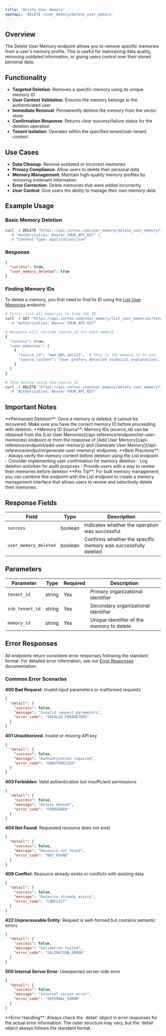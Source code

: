 ```yaml
---
title: 'Delete User Memory'
openapi: 'DELETE /user_memory/delete_user_memory'
---
```



<Panel>
  <TableOfContents />
</Panel>

## Overview

The Delete User Memory endpoint allows you to remove specific memories from a user's memory profile. This is useful for maintaining data quality, removing outdated information, or giving users control over their stored personal data.

## Functionality

- **Targeted Deletion**: Removes a specific memory using its unique memory ID
- **User Context Validation**: Ensures the memory belongs to the authenticated user
- **Immediate Removal**: Permanently deletes the memory from the vector store
- **Confirmation Response**: Returns clear success/failure status for the deletion operation
- **Tenant Isolation**: Operates within the specified tenant/sub-tenant context

## Use Cases

- **Data Cleanup**: Remove outdated or incorrect memories
- **Privacy Compliance**: Allow users to delete their personal data
- **Memory Management**: Maintain high-quality memory profiles by removing irrelevant information
- **Error Correction**: Delete memories that were added incorrectly
- **User Control**: Give users the ability to manage their own memory data

## Example Usage

### Basic Memory Deletion

```bash
curl -X DELETE "https://api.cortex.com/user_memory/delete_user_memory?tenant_id=company_123&sub_tenant_id=marketing_team&memory_id=mem_001_abc123" \
  -H "Authorization: Bearer YOUR_API_KEY" \
  -H "Content-Type: application/json"
```

### Response

```json
{
  "success": true,
  "user_memory_deleted": true
}
```

### Finding Memory IDs

To delete a memory, you first need to find its ID using the [List User Memories](/api-reference/endpoint/list-user-memories) endpoint:

```bash
# First, list all memories to find the ID
curl -X GET "https://api.cortex.com/user_memory/list_user_memories?tenant_id=company_123&sub_tenant_id=marketing_team" \
  -H "Authorization: Bearer YOUR_API_KEY"

# Response will include source_id for each memory
{
  "success": true,
  "user_memories": [
    {
      "source_id": "mem_001_abc123",  # This is the memory_id to use
      "source_content": "User prefers detailed technical explanations..."
    }
  ]
}

# Then delete using the source_id
curl -X DELETE "https://api.cortex.com/user_memory/delete_user_memory?tenant_id=company_123&sub_tenant_id=marketing_team&memory_id=mem_001_abc123" \
  -H "Authorization: Bearer YOUR_API_KEY"
```

## Important Notes

<Warning>
**Permanent Deletion**: Once a memory is deleted, it cannot be recovered. Make sure you have the correct memory ID before proceeding with deletion.
</Warning>

<Note>
**Memory ID Source**: Memory IDs (source_id) can be obtained from the [List User Memories](/api-reference/endpoint/list-user-memories) endpoint or from the response of [Add User Memory](/api-reference/endpoint/add-user-memory) and [Generate User Memory](/api-reference/endpoint/generate-user-memory) endpoints.
</Note>

<Info>
**Best Practices**:
- Always verify the memory content before deletion using the List endpoint
- Consider implementing user confirmation for memory deletion
- Log deletion activities for audit purposes
- Provide users with a way to review their memories before deletion
</Info>

<Tip>
**Pro Tip**: For bulk memory management, you can combine this endpoint with the List endpoint to create a memory management interface that allows users to review and selectively delete their memories.
</Tip>

## Response Fields

| Field | Type | Description |
|-------|------|-------------|
| `success` | boolean | Indicates whether the operation was successful |
| `user_memory_deleted` | boolean | Confirms whether the specific memory was successfully deleted |

## Parameters

| Parameter | Type | Required | Description |
|-----------|------|----------|-------------|
| `tenant_id` | string | Yes | Primary organizational identifier |
| `sub_tenant_id` | string | Yes | Secondary organizational identifier |
| `memory_id` | string | Yes | Unique identifier of the memory to delete |

## Error Responses

All endpoints return consistent error responses following the standard format. For detailed error information, see our [Error Responses](/api-reference/error-responses) documentation.

### Common Error Scenarios

**400 Bad Request**: Invalid input parameters or malformed requests
```json
{
  "detail": {
    "success": false,
    "message": "Invalid request parameters",
    "error_code": "INVALID_PARAMETERS"
  }
}
```

**401 Unauthorized**: Invalid or missing API key
```json
{
  "detail": {
    "success": false,
    "message": "Authentication required",
    "error_code": "UNAUTHORIZED"
  }
}
```

**403 Forbidden**: Valid authentication but insufficient permissions
```json
{
  "detail": {
    "success": false,
    "message": "Access denied",
    "error_code": "FORBIDDEN"
  }
}
```

**404 Not Found**: Requested resource does not exist
```json
{
  "detail": {
    "success": false,
    "message": "Resource not found",
    "error_code": "NOT_FOUND"
  }
}
```

**409 Conflict**: Resource already exists or conflicts with existing data
```json
{
  "detail": {
    "success": false,
    "message": "Resource already exists",
    "error_code": "CONFLICT"
  }
}
```

**422 Unprocessable Entity**: Request is well-formed but contains semantic errors
```json
{
  "detail": {
    "success": false,
    "message": "Validation failed",
    "error_code": "VALIDATION_ERROR"
  }
}
```

**500 Internal Server Error**: Unexpected server-side error
```json
{
  "detail": {
    "success": false,
    "message": "Internal server error",
    "error_code": "INTERNAL_ERROR"
  }
}
```

<Note>
**Error Handling**: Always check the `detail` object in error responses for the actual error information. The outer structure may vary, but the `detail` object always follows the standard format.
</Note>
